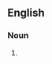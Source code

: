 {{also|kneepads}}

==English==

===Noun===
{{head|en|noun plural form}}

# {{plural of|knee pad|lang=en}}